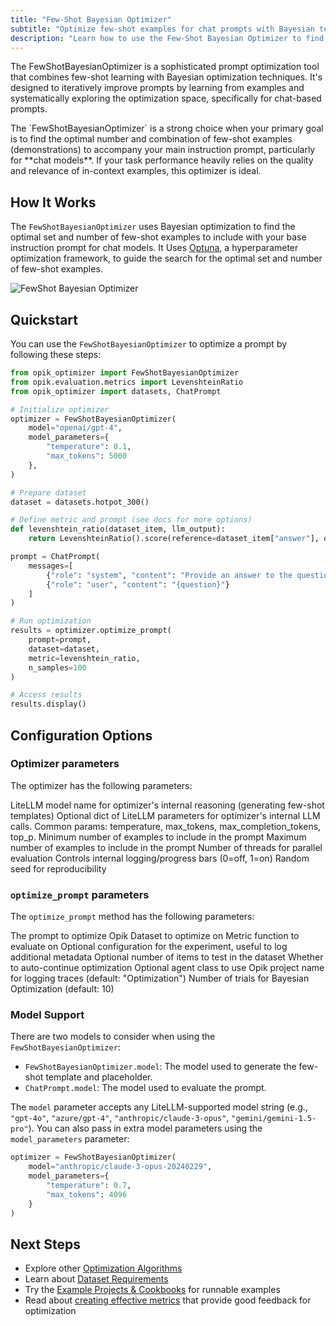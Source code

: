 ```yaml
---
title: "Few-Shot Bayesian Optimizer"
subtitle: "Optimize few-shot examples for chat prompts with Bayesian techniques."
description: "Learn how to use the Few-Shot Bayesian Optimizer to find optimal few-shot examples for your chat-based prompts using Bayesian optimization techniques."
---
```


The FewShotBayesianOptimizer is a sophisticated prompt optimization tool that combines few-shot
learning with Bayesian optimization techniques. It's designed to iteratively improve prompts by
learning from examples and systematically exploring the optimization space, specifically for
chat-based prompts.

<Note>
  The `FewShotBayesianOptimizer` is a strong choice when your primary goal is to find the optimal number and
  combination of few-shot examples (demonstrations) to accompany your main instruction prompt,
  particularly for **chat models**. If your task performance heavily relies on the quality and relevance of in-context examples, this optimizer is ideal.
</Note>

## How It Works

The `FewShotBayesianOptimizer` uses Bayesian optimization to find the optimal set and number of
few-shot examples to include with your base instruction prompt for chat models. It Uses
[Optuna](https://optuna.org/), a hyperparameter optimization framework, to guide the search for the
optimal set and number of few-shot examples.

<Frame>
  <img src="/img/agent_optimization/fewshot_bayesian_optimizer.png" alt="FewShot Bayesian Optimizer" />
</Frame>

## Quickstart

You can use the `FewShotBayesianOptimizer` to optimize a prompt by following these steps:

```python maxLines=1000
from opik_optimizer import FewShotBayesianOptimizer
from opik.evaluation.metrics import LevenshteinRatio
from opik_optimizer import datasets, ChatPrompt

# Initialize optimizer
optimizer = FewShotBayesianOptimizer(
    model="openai/gpt-4",
    model_parameters={
        "temperature": 0.1,
        "max_tokens": 5000
    },
)

# Prepare dataset
dataset = datasets.hotpot_300()

# Define metric and prompt (see docs for more options)
def levenshtein_ratio(dataset_item, llm_output):
    return LevenshteinRatio().score(reference=dataset_item["answer"], output=llm_output)

prompt = ChatPrompt(
    messages=[
        {"role": "system", "content": "Provide an answer to the question."},
        {"role": "user", "content": "{question}"}
    ]
)

# Run optimization
results = optimizer.optimize_prompt(
    prompt=prompt,
    dataset=dataset,
    metric=levenshtein_ratio,
    n_samples=100
)

# Access results
results.display()
```

## Configuration Options

### Optimizer parameters

The optimizer has the following parameters:

<ParamField path="model" type="str" optional={true} default="gpt-4o">LiteLLM model name for optimizer's internal reasoning (generating few-shot templates)</ParamField>
<ParamField path="model_parameters" type="dict[str, typing.Any] | None" optional={true}>Optional dict of LiteLLM parameters for optimizer's internal LLM calls. Common params: temperature, max_tokens, max_completion_tokens, top_p.</ParamField>
<ParamField path="min_examples" type="int" optional={true} default="2">Minimum number of examples to include in the prompt</ParamField>
<ParamField path="max_examples" type="int" optional={true} default="8">Maximum number of examples to include in the prompt</ParamField>
<ParamField path="n_threads" type="int" optional={true} default="8">Number of threads for parallel evaluation</ParamField>
<ParamField path="verbose" type="int" optional={true} default="1">Controls internal logging/progress bars (0=off, 1=on)</ParamField>
<ParamField path="seed" type="int" optional={true} default="42">Random seed for reproducibility</ParamField>

### `optimize_prompt` parameters

The `optimize_prompt` method has the following parameters:

<ParamField path="prompt" type="ChatPrompt">The prompt to optimize</ParamField>
<ParamField path="dataset" type="Dataset">Opik Dataset to optimize on</ParamField>
<ParamField path="metric" type="Callable">Metric function to evaluate on</ParamField>
<ParamField path="experiment_config" type="dict | None" optional={true}>Optional configuration for the experiment, useful to log additional metadata</ParamField>
<ParamField path="n_samples" type="int | None" optional={true}>Optional number of items to test in the dataset</ParamField>
<ParamField path="auto_continue" type="bool" optional={true} default="False">Whether to auto-continue optimization</ParamField>
<ParamField path="agent_class" type="type[opik_optimizer.optimizable_agent.OptimizableAgent] | None" optional={true}>Optional agent class to use</ParamField>
<ParamField path="project_name" type="str" optional={true} default="Optimization">Opik project name for logging traces (default: "Optimization")</ParamField>
<ParamField path="max_trials" type="int" optional={true} default="10">Number of trials for Bayesian Optimization (default: 10)</ParamField>
<ParamField path="args" type="Any" />
<ParamField path="kwargs" type="Any" />


### Model Support

There are two models to consider when using the `FewShotBayesianOptimizer`:
- `FewShotBayesianOptimizer.model`: The model used to generate the few-shot template and placeholder.
- `ChatPrompt.model`: The model used to evaluate the prompt.

The `model` parameter accepts any LiteLLM-supported model string (e.g., `"gpt-4o"`, `"azure/gpt-4"`,
`"anthropic/claude-3-opus"`, `"gemini/gemini-1.5-pro"`). You can also pass in extra model parameters
using the `model_parameters` parameter:

```python
optimizer = FewShotBayesianOptimizer(
    model="anthropic/claude-3-opus-20240229",
    model_parameters={
        "temperature": 0.7,
        "max_tokens": 4096
    }
)
```

## Next Steps

- Explore other [Optimization Algorithms](/agent_optimization/overview#optimization-algorithms)
- Learn about [Dataset Requirements](/agent_optimization/opik_optimizer/datasets)
- Try the [Example Projects & Cookbooks](/agent_optimization/opik_optimizer/quickstart) for runnable examples
- Read about [creating effective metrics](/evaluation/metrics/overview) that provide good feedback for optimization
